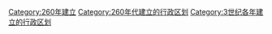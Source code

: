 [[Category:260年建立|Category:260年建立]]
[[Category:260年代建立的行政区划|Category:260年代建立的行政区划]]
[[Category:3世纪各年建立的行政区划|Category:3世纪各年建立的行政区划]]